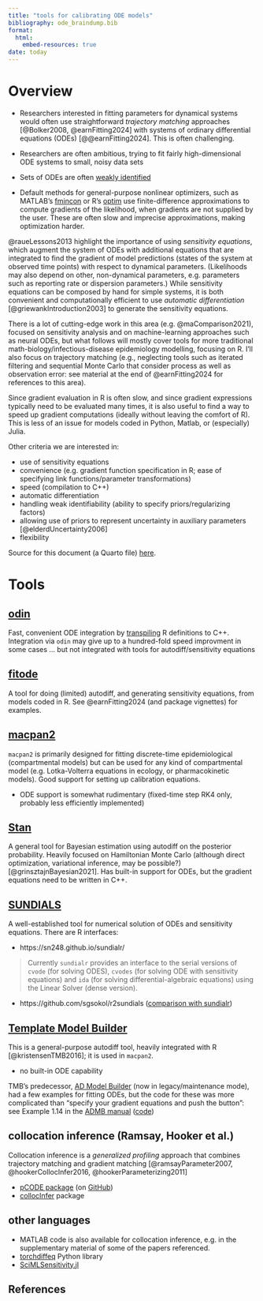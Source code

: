 ```yaml
---
title: "tools for calibrating ODE models"
bibliography: ode_braindump.bib
format:
  html:
    embed-resources: true
date: today
---
```


# Overview

* Researchers interested in fitting parameters for dynamical systems would often use straightforward *trajectory matching* approaches [@Bolker2008, @earnFitting2024] with systems of ordinary differential equations (ODEs) [@@earnFitting2024]. This is often challenging. 

* Researchers are often ambitious, trying to fit fairly high-dimensional ODE systems to small, noisy data sets
* Sets of ODEs are often [weakly identified](https://stats.stackexchange.com/questions/324014/what-is-a-weakly-identified-parameterization)
* Default methods for general-purpose nonlinear optimizers, such as MATLAB's [fmincon](https://www.mathworks.com/help/optim/ug/fmincon.html) or R's [optim](https://stat.ethz.ch/R-manual/R-devel/library/stats/html/optim.html) use finite-difference approximations to compute gradients of the likelihood, when gradients are not supplied by the user. These are often slow and imprecise approximations, making optimization harder.

@raueLessons2013 highlight the importance of using *sensitivity equations*, which augment the system of ODEs with additional equations that are integrated to find the gradient of model predictions (states of the system at observed time points) with respect to dynamical parameters. (Likelihoods may also depend on other, non-dynamical parameters, e.g. parameters such as reporting rate or dispersion parameters.) While sensitivity equations can be composed by hand for simple systems, it is both convenient and computationally efficient to use *automatic differentiation* [@griewankIntroduction2003] to generate the sensitivity equations.

There is a lot of cutting-edge work in this area (e.g. @maComparison2021), focused on sensitivity analysis and on machine-learning approaches such as neural ODEs, but what follows will mostly cover tools for more traditional math-biology/infectious-disease epidemiology modelling, focusing on R. I'll also focus on trajectory matching (e.g., neglecting tools such as iterated filtering and sequential Monte Carlo that consider process as well as observation error: see material at the end of @earnFitting2024 for references to this area).

Since gradient evaluation in R is often slow, and since gradient expressions typically need to be evaluated many times, it is also useful to find a way to speed up gradient computations (ideally without leaving the comfort of R). This is less of an issue for models coded in Python, Matlab, or (especially) Julia.

Other criteria we are interested in:

* use of sensitivity equations
* convenience (e.g. gradient function specification in R; ease of specifying link functions/parameter transformations)
* speed (compilation to C++)
* automatic differentiation
* handling weak identifiability (ability to specify priors/regularizing factors)
* allowing use of priors to represent uncertainty in auxiliary parameters [@elderdUncertainty2006]
* flexibility

Source for this document (a Quarto file) [here](https://github.com/bbolker/bbmisc/blob/master/ode_braindump.qmd).

# Tools

## [odin](https://mrc-ide.github.io/odin/)

Fast, convenient ODE integration by [transpiling](https://en.wikipedia.org/wiki/Source-to-source_compiler) R definitions to C++. Integration via `odin` may give up to a hundred-fold speed improvment in some cases ... but not integrated with tools for autodiff/sensitivity equations

## [fitode](https://github.com/parksw3/fitode)

A tool for doing (limited) autodiff, and generating sensitivity equations, from models coded in R. See @earnFitting2024 (and package vignettes) for examples.

## [macpan2](https://canmod.github.io/macpan2)

`macpan2` is primarily designed for fitting discrete-time epidemiological (compartmental models) but can be used for any kind of compartmental model (e.g. Lotka-Volterra equations in ecology, or pharmacokinetic models). Good support for setting up calibration equations.

* ODE support is somewhat rudimentary (fixed-time step RK4 only, probably less efficiently implemented)

## [Stan](mc-stan.org)

A general tool for Bayesian estimation using autodiff on the posterior probability. Heavily focused on Hamiltonian Monte Carlo (although direct optimization, variational inference, may be possible?) [@grinsztajnBayesian2021]. Has built-in support for ODEs, but the gradient equations need to be written in C++.

## [SUNDIALS](https://computing.llnl.gov/projects/sundials)

A well-established tool for numerical solution of ODEs and sensitivity equations. There are R interfaces:

* https://sn248.github.io/sundialr/

> Currently `sundialr` provides an interface to the serial versions of `cvode` (for solving ODES), `cvodes` (for solving ODE with sensitivity equations) and `ida` (for solving differential-algebraic equations) using the Linear Solver (dense version).

* https://github.com/sgsokol/r2sundials ([comparison with sundialr](https://github.com/sgsokol/r2sundials?tab=readme-ov-file#sundialr))

## [Template Model Builder](https://kaskr.github.io/adcomp/Introduction.html)

This is a general-purpose autodiff tool, heavily integrated with R [@kristensenTMB2016]; it is used in `macpan2`.

* no built-in ODE capability

TMB's predecessor, [AD Model Builder](https://www.admb-project.org/) (now in legacy/maintenance mode), had a few examples for fitting ODEs, but the code for these was more complicated than "specify your gradient equations and push the button": see
Example 1.14 in the [ADMB manual](https://github.com/admb-project/admb/releases/download/admb-12.3/admb-12.3.pdf) ([code](https://github.com/admb-project/admb/blob/dd6ccb3a46d44582455f76d9569b012918dc2338/examples/admb/chem_eng/chem_eng.tpl))

## collocation inference (Ramsay, Hooker et al.)

Collocation inference is a *generalized profiling* approach that combines trajectory matching and gradient matching [@ramsayParameter2007, @hookerCollocInfer2016, @hookerParameterizing2011]

* [pCODE package](https://CRAN.R-project.org/package=pCODE) (on [GitHub](https://github.com/alex-haixuw/PCODE))
* [collocInfer](https://CRAN.R-project.org/package=CollocInfer) package

## other languages

* MATLAB code is also available for collocation inference, e.g. in the supplementary material of some of the papers referenced.
* [torchdiffeq](https://github.com/rtqichen/torchdiffeq) Python library
* [SciMLSensitivity.jl](https://docs.sciml.ai/SciMLSensitivity/stable/manual/differential_equation_sensitivities/)

## References
